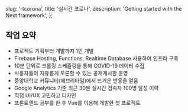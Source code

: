   slug: 'rtcorona',
  title: '실시간 코로나',
  description: 'Getting started with the Next framework',
};



## 작업 요약

- 프로젝트 기획부터 개발까지 1인 개발
- Firebase Hosting, Functions, Realtime Database 사용하여 인프라 구축
- 10분 단위로 크롤링 스케쥴링을 통해 COVID-19 데이터 수집
- 사용자들이 자유롭게 토론할 수 있는 공개게시판 운영
- 중앙대학교 커뮤니티(에브리타임)에서 뜨거운 반응을 얻음
- Google Analytics 기준 최근 30분 실시간 접속자 100명 달성 이력
- 직접 UI/UX 고민하고 디자인
- 프론트엔드 공부를 한 후 Vue를 이용해 개발한 첫 프로젝트
